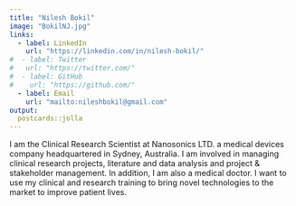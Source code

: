 ---
title: "Nilesh Bokil"
image: "BokilNJ.jpg"
links:
  - label: LinkedIn
    url: "https://linkedin.com/in/nilesh-bokil/"
#  - label: Twitter
#   url: "https://twitter.com/"
#  - label: GitHub
#    url: "https://github.com/"
  - label: Email
    url: "mailto:nileshbokil@gmail.com"
output:
  postcards::jolla
---
 
I am the Clinical Research Scientist at Nanosonics LTD. a medical devices company headquartered in Sydney, Australia. I am involved in managing clinical research projects, literature and data analysis and project & stakeholder management. In addition, I am also a medical doctor. I want to use my clinical and research training to bring novel technologies to the market to improve patient lives.